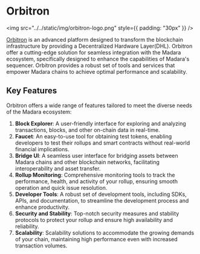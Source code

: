 # Orbitron

<img src="../../static/img/orbitron-logo.png" style={{ padding: "30px" }} />

[Orbitron](https://orbitron.sh) is an advanced platform designed to transform the blockchain infrastructure by providing a Decentralized Hardware Layer(DHL). Orbitron offer a cutting-edge solution for seamless integration with the Madara ecosystem, specifically designed to enhance the capabilities of Madara's sequencer. Orbitron provides a robust set of tools and services that empower Madara chains to achieve optimal performance and scalability.

## Key Features

Orbitron offers a wide range of features tailored to meet the diverse needs of the Madara ecosystem:

1. **Block Explorer**: A user-friendly interface for exploring and analyzing transactions, blocks, and other on-chain data in real-time.
2. **Faucet**: An easy-to-use tool for obtaining test tokens, enabling developers to test their rollups and smart contracts without real-world financial implications.
3. **Bridge UI**: A seamless user interface for bridging assets between Madara chains and other blockchain networks, facilitating interoperability and asset transfer.
4. **Rollup Monitoring**: Comprehensive monitoring tools to track the performance, health, and activity of your rollup, ensuring smooth operation and quick issue resolution.
5. **Developer Tools**: A robust set of development tools, including SDKs, APIs, and documentation, to streamline the development process and enhance productivity.
6. **Security and Stability**: Top-notch security measures and stability protocols to protect your rollup and ensure high availability and reliability.
7. **Scalability**: Scalability solutions to accommodate the growing demands of your chain, maintaining high performance even with increased transaction volumes.
